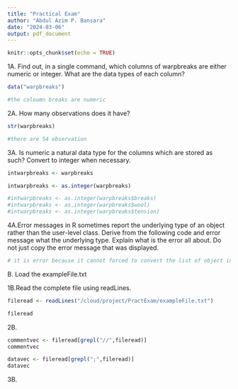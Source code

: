 ```yaml
---
title: "Practical Exam"
author: "Abdul Azim P. Bansara"
date: "2024-03-06"
output: pdf_document
---
```


```r
knitr::opts_chunk$set(echo = TRUE)
```
1A. Find out, in a single command, which columns of warpbreaks are either numeric or
integer. What are the data types of each column?
```r
data("warpbreaks")

#the coloumn breaks are numeric 
```

2A. How many observations does it have?
```r
str(warpbreaks)

#there are 54 observation

```
3A. Is numeric a natural data type for the columns which are stored as such? Convert to
integer when necessary.
```r
intwarpbreaks <- warpbreaks

intwarpbreaks <- as.integer(warpbreaks)

#intwarpbreaks <- as.integer(warpbreaks$breaks)
#intwarpbreaks <- as.integer(warpbreaks$wool)
#intwarpbreaks <- as.integer(warpbreaks$tension)
```

4A.Error messages in R sometimes report the underlying type of an object rather than the
user-level class. Derive from the following code and error message what the
underlying type. Explain what is the error all about. Do not just copy the error
message that was displayed.
```r
# it is error because it cannot forced to convert the list of object in data  to integer.


```

B. Load the exampleFile.txt

1B.Read the complete file using readLines.
```r

fileread <- readLines("/cloud/project/PractExam/exampleFile.txt")

fileread

```


2B.
```r

commentvec <- fileread[grepl("//",fileread)]
commentvec

datavec <- fileread[grepl(";",fileread)]
datavec

```

3B.
```r


```
